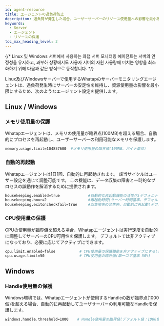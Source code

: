 ```yaml
---
id: agent-resource
title: エージェントの過負荷防止
description: 過負荷が発生した場合、ユーザーサーバーのリソース使用量への影響を最小限に抑えるために関連エージェントの設定方法を提供します。
keywords:
  - Server
  - エージェント
  - リソースの保護
toc_max_heading_level: 3
---
```


{/* Linux 및 Windows 서버에서 사용하는 와탭 서버 모니터링 에이전트는 서버의 안정성을 유지하고, 과부하 상황에서도 사용자 서버의 자원 사용량에 미치는 영향을 최소화하기 위해 다음과 같은 방식으로 동작합니다. */}

Linux及びWindowsサーバーで使用するWhatapのサーバーモニタリングエージェントは、過負荷発生時にサーバーの安定性を維持し、資源使用量の影響を最小限にするため、次のようなエージェント設定を提供します。

## Linux / Windows

### メモリ使用量の保護

Whatapエージェントは、メモリの使用量が臨界点(100MB)を超える場合、自動的にプロセスを再起動し、ユーザーサーバーの利用可能なメモリを保護します。

```bash
memory.usage.limit=104857600  #メモリ使用量の臨界値(100MB、バイト単位)
```

### 自動的再起動

Whatapエージェントは1日1回、自動的に再起動されます。 該当サイクルはユーザー設定を通じて調整可能です。 この機能は、データ収集の障害と一時的なプロセスの誤動作を解消するために提供されます。

```bash
housekeeping.enabled=true             #自動的な再起動機能の活性化(デフォルト：true)
housekeeping.hour=2                   #再起動時間(サーバー時間基準、デフォルト：2時)
housekeeping.exitoncheckfail=true     #収集障害の発生時、自動的に再起動(デフォルト：true)
```

### CPU使用量の保護

CPUの使用量が臨界値を超える場合、Whatapエージェントは実行速度を自動的に調整してサーバーのCPU可用性を保護します。 デフォルトでは非アクティブになっており、必要に応じてアクティブにできます。

```bash
cpu.limit.enabled=false           # CPU使用量の保護機能を非アクティブにする(デフォルト：false)
cpu.usage.limit=50                # CPU使用量の臨界値(単一コア基準 50%)
```

## Windows

### Handle使用量の保護

Windows環境では、Whatapエージェントが使用するHandleの数が臨界点(1000個)を超える場合、自動的に再起動してユーザサーバーの利用可能なHandleを保護します。

```bash
windows.handle.threshold=1000    # Handle使用量の臨界値(デフォルト値：1000個)
```
